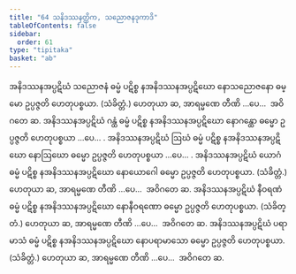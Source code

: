 ```yaml
---
title: "64 သနိဒဿနတ္တိက, သညောဇနဒုကာဒိ"
tableOfContents: false
sidebar:
  order: 61
type: "tipitaka"
basket: "ab"
---
```



<DynamicBreadcrumb />

<Division number="107">

<Paragraph number="261">
အနိဒဿနအပ္ပဋိဃံ သညောဇနံ ဓမ္မံ ပဋိစ္စ နအနိဒဿနအပ္ပဋိဃော နောသညောဇနော ဓမ္မော ဥပ္ပဇ္ဇတိ ဟေတုပစ္စယာ. (သံခိတ္တံ.)
</Paragraph>

<Paragraph number="262">
ဟေတုယာ ဆ, အာရမ္မဏေ တီဏိ …ပေ…  အဝိဂတေ ဆ.
</Paragraph>

</Division>
<Division number="108">

<Paragraph number="263">
အနိဒဿနအပ္ပဋိဃံ ဂန္ထံ ဓမ္မံ ပဋိစ္စ နအနိဒဿနအပ္ပဋိဃော နောဂန္ထော ဓမ္မော ဥပ္ပဇ္ဇတိ ဟေတုပစ္စယာ …ပေ… .
</Paragraph>

<Paragraph number="264">
အနိဒဿနအပ္ပဋိဃံ ဩဃံ ဓမ္မံ ပဋိစ္စ နအနိဒဿနအပ္ပဋိဃော နောဩဃော ဓမ္မော ဥပ္ပဇ္ဇတိ ဟေတုပစ္စယာ …ပေ… .
</Paragraph>

<Paragraph number="265">
အနိဒဿနအပ္ပဋိဃံ ယောဂံ ဓမ္မံ ပဋိစ္စ နအနိဒဿနအပ္ပဋိဃော နောယောဂေါ ဓမ္မော ဥပ္ပဇ္ဇတိ ဟေတုပစ္စယာ. (သံခိတ္တံ.)
</Paragraph>

<Paragraph number="266">
ဟေတုယာ ဆ, အာရမ္မဏေ တီဏိ …ပေ…  အဝိဂတေ ဆ.
</Paragraph>

</Division>
<Division number="109">

<Paragraph number="267">
အနိဒဿနအပ္ပဋိဃံ နီဝရဏံ ဓမ္မံ ပဋိစ္စ နအနိဒဿနအပ္ပဋိဃော နောနီဝရဏော ဓမ္မော ဥပ္ပဇ္ဇတိ ဟေတုပစ္စယာ. (သံခိတ္တံ.)
</Paragraph>

<Paragraph number="268">
ဟေတုယာ ဆ, အာရမ္မဏေ တီဏိ …ပေ…  အဝိဂတေ ဆ.
</Paragraph>

</Division>
<Division number="110">

<Paragraph number="269">
အနိဒဿနအပ္ပဋိဃံ ပရာမာသံ ဓမ္မံ ပဋိစ္စ နအနိဒဿနအပ္ပဋိဃော နောပရာမာသော ဓမ္မော ဥပ္ပဇ္ဇတိ ဟေတုပစ္စယာ. (သံခိတ္တံ.)
</Paragraph>

<Paragraph number="270">
ဟေတုယာ ဆ, အာရမ္မဏေ တီဏိ …ပေ…  အဝိဂတေ ဆ.
</Paragraph>
</Division>